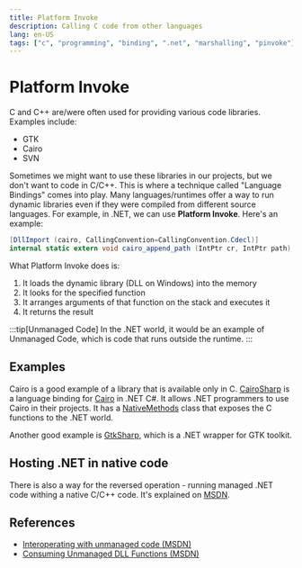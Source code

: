 ```yaml
---
title: Platform Invoke
description: Calling C code from other languages
lang: en-US
tags: ["c", "programming", "binding", ".net", "marshalling", "pinvoke"]
---
```


# Platform Invoke

C and C++ are/were often used for providing various code libraries. Examples include:

- GTK
- Cairo
- SVN

Sometimes we might want to use these libraries in our projects, but we don't
want to code in C/C++. This is where a technique called "Language Bindings"
comes into play. Many languages/runtimes offer a way to run dynamic libraries
even if they were compiled from different source languages. For example, in
.NET, we can use **Platform Invoke**. Here's an example:

```csharp
[DllImport (cairo, CallingConvention=CallingConvention.Cdecl)]
internal static extern void cairo_append_path (IntPtr cr, IntPtr path);
```

What Platform Invoke does is:

1. It loads the dynamic library (DLL on Windows) into the memory
2. It looks for the specified function
3. It arranges arguments of that function on the stack and executes it
4. It returns the result

:::tip[Unmanaged Code]
In the .NET world, it would be an example of Unmanaged Code, which is code
that runs outside the runtime.
:::

## Examples

Cairo is a good example of a library that is available only in C.
[CairoSharp](https://github.com/zwcloud/CairoSharp) is a language binding for
[Cairo](https://www.cairographics.org/bindings/) in .NET C#. It allows .NET
programmers to use Cairo in their projects. It has a
[NativeMethods](https://github.com/zwcloud/CairoSharp/blob/HEAD/source/CairoSharp/NativeMethods.cs)
class that exposes the C functions to the .NET world.

Another good example is [GtkSharp](https://github.com/GtkSharp/GtkSharp), which
is a .NET wrapper for GTK toolkit.

## Hosting .NET in native code

There is also a way for the reversed operation - running managed .NET code
withing a native C/C++ code. It's explained on
[MSDN](https://docs.microsoft.com/en-us/dotnet/core/tutorials/netcore-hosting).

## References

- [Interoperating with unmanaged code
(MSDN)](https://docs.microsoft.com/en-us/dotnet/framework/interop/)
- [Consuming Unmanaged DLL Functions
  (MSDN)](https://docs.microsoft.com/en-us/dotnet/framework/interop/consuming-unmanaged-dll-functions)